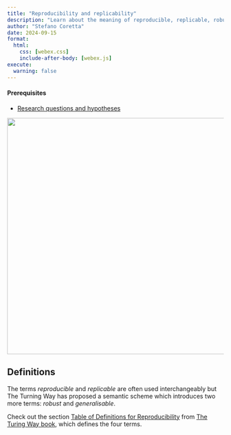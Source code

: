 ```yaml
---
title: "Reproducibility and replicability"
description: "Learn about the meaning of reproducible, replicable, robust and generalisable research"
author: "Stefano Coretta"
date: 2024-09-15
format: 
  html:
    css: [webex.css]
    include-after-body: [webex.js]
execute: 
  warning: false
---
```


::: callout-warning
#### Prerequisites

-   [Research questions and hypotheses](research-qh.qmd)
:::

[![](../img/reproducible-definition-grid.svg){fig-align="center" width="550"}](https://doi.org/10.5281/zenodo.3332807)

## Definitions

The terms *reproducible* and *replicable* are often used interchangeably but The Turning Way has proposed a semantic scheme which introduces two more terms: *robust* and *generalisable*.

Check out the section [Table of Definitions for Reproducibility](https://book.the-turing-way.org/reproducible-research/overview/overview-definitions#table-of-definitions-for-reproducibility) from [The Turing Way book](https://book.the-turing-way.org), which defines the four terms.
